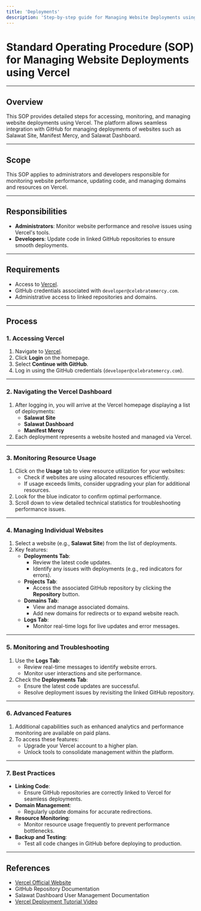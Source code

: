 ```yaml
---
title: 'Deployments'
description: 'Step-by-step guide for Managing Website Deployments using Vercel'
---
```


# Standard Operating Procedure (SOP) for Managing Website Deployments using Vercel

---

## Overview
This SOP provides detailed steps for accessing, monitoring, and managing website deployments using Vercel. The platform allows seamless integration with GitHub for managing deployments of websites such as Salawat Site, Manifest Mercy, and Salawat Dashboard.

---

## Scope
This SOP applies to administrators and developers responsible for monitoring website performance, updating code, and managing domains and resources on Vercel.

---

## Responsibilities
- **Administrators**: Monitor website performance and resolve issues using Vercel's tools.
- **Developers**: Update code in linked GitHub repositories to ensure smooth deployments.

---

## Requirements
- Access to [Vercel](https://vercel.com).
- GitHub credentials associated with `developer@celebratemercy.com`.
- Administrative access to linked repositories and domains.

---

## Process

### 1. Accessing Vercel
1. Navigate to [Vercel](https://vercel.com).
2. Click **Login** on the homepage.
3. Select **Continue with GitHub**.
4. Log in using the GitHub credentials (`developer@celebratemercy.com`).

---

### 2. Navigating the Vercel Dashboard
1. After logging in, you will arrive at the Vercel homepage displaying a list of deployments:
   - **Salawat Site**
   - **Salawat Dashboard**
   - **Manifest Mercy**
2. Each deployment represents a website hosted and managed via Vercel.

---

### 3. Monitoring Resource Usage
1. Click on the **Usage** tab to view resource utilization for your websites:
   - Check if websites are using allocated resources efficiently.
   - If usage exceeds limits, consider upgrading your plan for additional resources.
2. Look for the blue indicator to confirm optimal performance.
3. Scroll down to view detailed technical statistics for troubleshooting performance issues.

---

### 4. Managing Individual Websites
1. Select a website (e.g., **Salawat Site**) from the list of deployments.
2. Key features:
   - **Deployments Tab**:
     - Review the latest code updates.
     - Identify any issues with deployments (e.g., red indicators for errors).
   - **Projects Tab**:
     - Access the associated GitHub repository by clicking the **Repository** button.
   - **Domains Tab**:
     - View and manage associated domains.
     - Add new domains for redirects or to expand website reach.
   - **Logs Tab**:
     - Monitor real-time logs for live updates and error messages.

---

### 5. Monitoring and Troubleshooting
1. Use the **Logs Tab**:
   - Review real-time messages to identify website errors.
   - Monitor user interactions and site performance.
2. Check the **Deployments Tab**:
   - Ensure the latest code updates are successful.
   - Resolve deployment issues by revisiting the linked GitHub repository.

---

### 6. Advanced Features
1. Additional capabilities such as enhanced analytics and performance monitoring are available on paid plans.
2. To access these features:
   - Upgrade your Vercel account to a higher plan.
   - Unlock tools to consolidate management within the platform.

---

### 7. Best Practices
- **Linking Code**:
  - Ensure GitHub repositories are correctly linked to Vercel for seamless deployments.
- **Domain Management**:
  - Regularly update domains for accurate redirections.
- **Resource Monitoring**:
  - Monitor resource usage frequently to prevent performance bottlenecks.
- **Backup and Testing**:
  - Test all code changes in GitHub before deploying to production.

---

## References
- [Vercel Official Website](https://vercel.com)
- GitHub Repository Documentation
- Salawat Dashboard User Management Documentation
- [Vercel Deployment Tutorial Video](https://www.loom.com/share/9848795bb112453baedb6ee3431e5738?sid=681a3505-7ef5-4b4d-93a9-5c46efe7d5e4)
